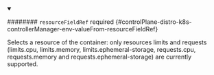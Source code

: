 


<details className="config-field" data-expandable="true" open>
<summary>

######## `resourceFieldRef` <span className="config-field-required" data-required="false">required</span> <span className="config-field-type"></span> <span className="config-field-default"></span> <span className="config-field-enum"></span> {#controlPlane-distro-k8s-controllerManager-env-valueFrom-resourceFieldRef}

Selects a resource of the container: only resources limits and requests
(limits.cpu, limits.memory, limits.ephemeral-storage, requests.cpu, requests.memory and requests.ephemeral-storage) are currently supported.

</summary>

<PartialResourcefieldrefreference />


</details>

